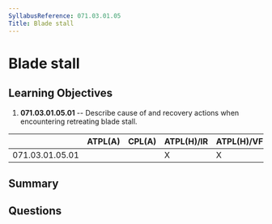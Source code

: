 ```yaml
---
SyllabusReference: 071.03.01.05
Title: Blade stall
---
```


# Blade stall

## Learning Objectives

1. **071.03.01.05.01** -- Describe cause of and recovery actions when encountering
   retreating blade stall.

|                 | ATPL(A) | CPL(A) | ATPL(H)/IR | ATPL(H)/VFR | CPL(H) | IR  | CBIR(A) |
| --------------- | ------- | ------ | ---------- | ----------- | ------ | --- | ------- |
| 071.03.01.05.01 |         |        | X          | X           | X      |     |         |

## Summary

## Questions
